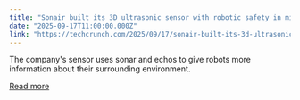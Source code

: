 ```yaml
---
title: "Sonair built its 3D ultrasonic sensor with robotic safety in mind"
date: "2025-09-17T11:00:00.000Z"
link: "https://techcrunch.com/2025/09/17/sonair-built-its-3d-ultrasonic-sensor-with-robotic-safety-in-mind/"
---
```


The company's sensor uses sonar and echos to give robots more information about their surrounding environment. 

[Read more](https://techcrunch.com/2025/09/17/sonair-built-its-3d-ultrasonic-sensor-with-robotic-safety-in-mind/)
